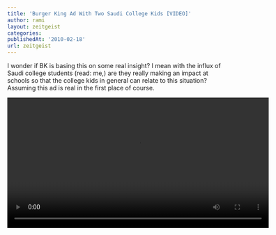 ```yaml
---
title: 'Burger King Ad With Two Saudi College Kids [VIDEO]'
author: rami
layout: zeitgeist
categories:
publishedAt: '2010-02-18'
url: zeitgeist
---
```


I wonder if BK is basing this on some real insight? I mean with the influx of Saudi college students (read: me,) are they really making an impact at schools so that the college kids in general can relate to this situation? Assuming this ad is real in the first place of course.

<video controls width="600">
    <source src="/assets/videos/content/zeitgeist/burger-king-ad-with-two-saudi-college-kids.mp4"
            type="video/mp4"/>
    Sorry, your browser doesn't support embedded videos.
</video>
